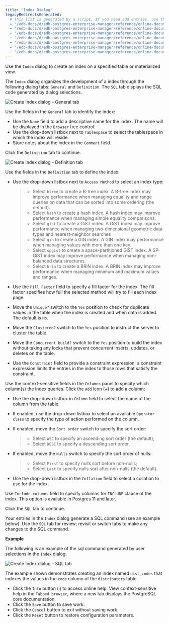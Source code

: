 ```yaml
---
title: "Index Dialog"
legacyRedirectsGenerated:
  # This list is generated by a script. If you need add entries, use the `legacyRedirects` key.
  - "/edb-docs/d/edb-postgres-enterprise-manager/reference/online-documentation/7.12/index_dialog.html"
  - "/edb-docs/d/edb-postgres-enterprise-manager/reference/online-documentation/7.14/index_dialog.html"
  - "/edb-docs/d/edb-postgres-enterprise-manager/reference/online-documentation/7.15/index_dialog.html"
  - "/edb-docs/d/edb-postgres-enterprise-manager/reference/online-documentation/7.16/index_dialog.html"
  - "/edb-docs/d/edb-postgres-enterprise-manager/reference/online-documentation/7.6/index_dialog.html"
  - "/edb-docs/d/edb-postgres-enterprise-manager/reference/online-documentation/7.7/index_dialog.html"
  - "/edb-docs/d/edb-postgres-enterprise-manager/reference/online-documentation/7.8/index_dialog.html"
---
```


<div id="index_dialog" class="registered_link"></div>

Use the `Index` dialog to create an index on a specified table or materialized view.

The `Index` dialog organizes the development of a index through the following dialog tabs: `General` and `Definition`. The `SQL` tab displays the SQL code generated by dialog selections.

![Create Index dialog - General tab](../../images/index_general.png)

Use the fields in the `General` tab to identify the index:

-   Use the `Name` field to add a descriptive name for the index. The name will be displayed in the `Browser` tree control.
-   Use the drop-down listbox next to `Tablespace` to select the tablespace in which the index will reside.
-   Store notes about the index in the `Comment` field.

Click the `Definition` tab to continue.

![Create Index dialog - Definition tab](../../images/index_definition.png)

Use the fields in the `Definition` tab to define the index:

-   Use the drop-down listbox next to `Access Method` to select an index type:

    > -   Select `btree` to create a B-tree index. A B-tree index may improve performance when managing equality and range queries on data that can be sorted into some ordering (the default).
    > -   Select `hash` to create a hash index. A hash index may improve performance when managing simple equality comparisons.
    > -   Select `gist` to create a GiST index. A GiST index may improve performance when managing two-dimensional geometric data types and nearest-neighbor searches
    > -   Select `gin` to create a GIN index. A GIN index may performance when managing values with more than one key.
    > -   Select `spgist` to create a space-partitioned GiST index. A SP-GiST index may improve performance when managing non-balanced data structures.
    > -   Select `brin` to create a BRIN index. A BRIN index may improve performance when managing minimum and maximum values and ranges.

-   Use the `Fill Factor` field to specify a fill factor for the index. The fill factor specifies how full the selected method will try to fill each index page.

-   Move the `Unique?` switch to the `Yes` position to check for duplicate values in the table when the index is created and when data is added. The default is `No`.

-   Move the `Clustered?` switch to the `Yes` position to instruct the server to cluster the table.

-   Move the `Concurrent build?` switch to the `Yes` position to build the index without taking any locks that prevent concurrent inserts, updates, or deletes on the table.

-   Use the `Constraint` field to provide a constraint expression; a constraint expression limits the entries in the index to those rows that satisfy the constraint.

Use the context-sensitive fields in the `Columns` panel to specify which column(s) the index queries. Click the `Add` icon (+) to add a column:

-   Use the drop-down listbox in `Column` field to select the name of the column from the table.

-   If enabled, use the drop-down listbox to select an available `Operator class` to specify the type of action performed on the column.

-   If enabled, move the `Sort order` switch to specify the sort order:

    > -   Select `ASC` to specify an ascending sort order (the default);
    > -   Select `DESC` to specify a descending sort order.

-   If enabled, move the `Nulls` switch to specify the sort order of nulls:

    > -   Select `First` to specify nulls sort before non-nulls;
    > -   Select `Last` to specify nulls sort after non-nulls (the default).

-   Use the drop-down listbox in the `Collation` field to select a collation to use for the index.

Use `Include columns` field to specify columns for `INCLUDE` clause of the index. This option is available in Postgres 11 and later.

Click the `SQL` tab to continue.

Your entries in the `Index` dialog generate a SQL command (see an example below). Use the `SQL` tab for review; revisit or switch tabs to make any changes to the SQL command.

**Example**

The following is an example of the sql command generated by user selections in the `Index` dialog:

![Create Index dialog - SQL tab](../../images/index_sql.png)

The example shown demonstrates creating an index named `dist_codes` that indexes the values in the `code` column of the `distributors` table.

-   Click the `Info` button (i) to access online help. View context-sensitive help in the `Tabbed browser`, where a new tab displays the PostgreSQL core documentation.
-   Click the `Save` button to save work.
-   Click the `Cancel` button to exit without saving work.
-   Click the `Reset` button to restore configuration parameters.
